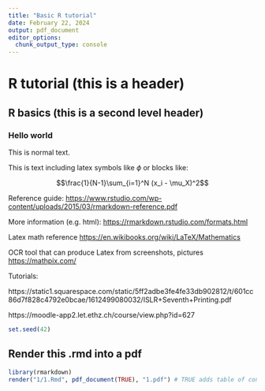 ```yaml
---
title: "Basic R tutorial"
date: February 22, 2024
output: pdf_document
editor_options: 
  chunk_output_type: console
---
```


# R tutorial (this is a header)

## R basics (this is a second level header)

### Hello world

This is normal text.

This is text including latex symbols like $\phi$ or blocks like:

$$\frac{1}{N-1}\sum_{i=1}^N (x_i - \mu_X)^2$$

Reference guide: [https://www.rstudio.com/wp-content/uploads/2015/03/rmarkdown-reference.pdf](https://www.rstudio.com/wp-content/uploads/2015/03/rmarkdown-reference.pdf)

More information (e.g. html): [https://rmarkdown.rstudio.com/formats.html](https://rmarkdown.rstudio.com/formats.html)

Latex math reference [https://en.wikibooks.org/wiki/LaTeX/Mathematics](https://en.wikibooks.org/wiki/LaTeX/Mathematics)

OCR tool that can produce Latex from screenshots, pictures [https://mathpix.com/](https://mathpix.com/)

Tutorials:

https://static1.squarespace.com/static/5ff2adbe3fe4fe33db902812/t/601cc86d7f828c4792e0bcae/1612499080032/ISLR+Seventh+Printing.pdf

https://moodle-app2.let.ethz.ch/course/view.php?id=627

```r
set.seed(42)
```

## Render this .rmd into a pdf

```r
library(rmarkdown)
render("1/1.Rmd", pdf_document(TRUE), "1.pdf") # TRUE adds table of content
```
